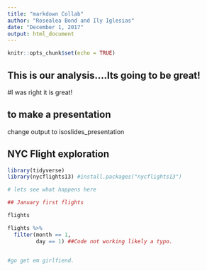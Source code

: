```yaml
---
title: "markdown Collab"
author: "Rosealea Bond and Ily Iglesias"
date: "December 1, 2017"
output: html_document
---
```


```r
knitr::opts_chunk$set(echo = TRUE)
```

## This is our analysis....Its going to be great! 

#I was right it is great!

## to make a presentation 
change output to isoslides_presentation


## NYC Flight exploration

```r
library(tidyverse)
library(nycflights13) #install.packages("nycflights13")

# lets see what happens here

## January first flights

flights

flights %>% 
  filter(month == 1,
         day == 1) ##Code not working likely a typo. 


#go get em girlfiend. 

```












